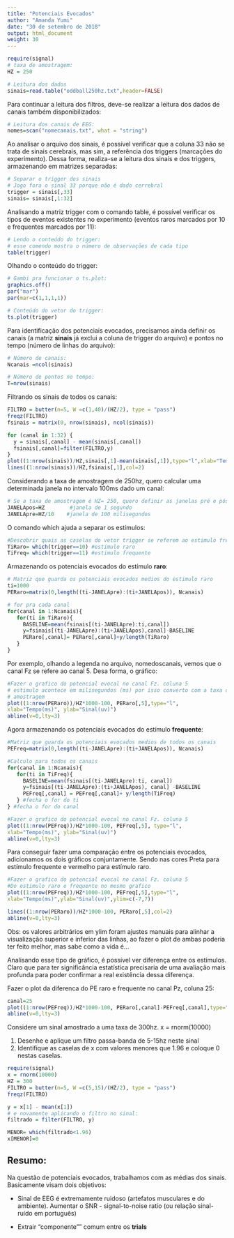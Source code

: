 ```yaml
---
title: "Potenciais Evocados"
author: "Amanda Yumi"
date: "30 de setembro de 2018"
output: html_document
weight: 30
---
```


```r
require(signal)
# taxa de amostragem:
HZ = 250
```



```r
# Leitura dos dados
sinais=read.table("oddball250hz.txt",header=FALSE)
```

Para continuar a leitura dos filtros, deve-se realizar a leitura dos dados de canais também disponibilizados:

```r
# Leitura dos canais de EEG:
nomes=scan("nomecanais.txt", what = "string")
```

Ao analisar o arquivo dos sinais, é possível verificar que a coluna 33 não se trata de sinais cerebrais, mas sim, a referência dos triggers (marcações do experimento).
Dessa forma, realiza-se a leitura dos sinais e dos triggers, armazenando em matrizes separadas:

```r
# Separar o trigger dos sinais
# Jogo fora o sinal 33 porque não é dado cerrebral
trigger = sinais[,33]
sinais= sinais[,1:32]
```

Analisando a matriz trigger com o comando table, é possível verificar os tipos de eventos existentes no experimento (eventos raros marcados por 10 e frequentes marcados por 11):

```r
# Lendo o conteúdo do trigger:
# esse comendo mostra o número de observações de cada tipo
table(trigger)
```

Olhando o conteúdo do trigger:

```r
# Gambi pra funcionar o ts.plot:
graphics.off()
par("mar")
par(mar=c(1,1,1,1))
```

```r
# Conteúdo do vetor do trigger:
ts.plot(trigger)

```

Para identificação dos potenciais evocados, precisamos ainda definir os canais (a matriz **sinais** já exclui a coluna de trigger do arquivo) e pontos no tempo (número de linhas do arquivo):



```r
# Número de canais:
Ncanais =ncol(sinais)

# Número de pontos no tempo:
T=nrow(sinais)
```

Filtrando os sinais de todos os canais:

```r

FILTRO = butter(n=5, W =c(1,40)/(HZ/2), type = "pass")
freqz(FILTRO)
fsinais = matrix(0, nrow(sinais), ncol(sinais))

for (canal in 1:32) {
  y = sinais[,canal] - mean(sinais[,canal])
  fsinais[,canal]=filter(FILTRO,y)
}
plot((1:nrow(sinais))/HZ,sinais[,1]-mean(sinais[,1]),type="l",xlab="Tempo(s)", ylab="sinal(uV)")
lines((1:nrow(sinais))/HZ,fsinais[,1],col=2)
```

Considerando a taxa de amostragem de 250hz, quero calcular uma determinada janela no intervalo 100ms dado um canal:

```r
# Se a taxa de amostragem é HZ= 250, quero definir as janelas pré e pós estímulos, ou seja 1s = 250hz, 100ms = 250hz/10:
JANELApos=HZ        #janela de 1 segundo
JANELApre=HZ/10    #janela de 100 milisegundos

```

O comando which ajuda a separar os estímulos:

```r
#Descobrir quais as caselas do vetor trigger se referem ao estimulo freq e raro
TiRaro= which(trigger==10) #estimulo raro
TiFreq= which(trigger==11) #estimulo frequente
```

Armazenando os potenciais evocados do estímulo **raro**:

```r
# Matriz que guarda os potenciais evocados medios do estimulo raro
ti=1000
PERaro=matrix(0,length((ti-JANELApre):(ti+JANELApos)), Ncanais)

# for pra cada canal
for(canal in 1:Ncanais){
   for(ti in TiRaro){
     BASELINE=mean(fsinais[(ti-JANELApre):ti,canal])
     y=fsinais[(ti-JANELApre):(ti+JANELApos),canal]-BASELINE
     PERaro[,canal]= PERaro[,canal]+y/length(TiRaro)
   }
}
```

Por exemplo, olhando a legenda no arquivo, nomedoscanais, vemos que o canal Fz se refere ao canal 5. Desa forma, o gráfico:

```r
#Fazer o grafico do potencial evocal no canal Fz. coluna 5
# estimulo acontece em milisegundos (ms) por isso converto com a taxa de  
# amostragem
plot((1:nrow(PERaro))/HZ*1000-100, PERaro[,5],type="l",
xlab="Tempo(ms)", ylab="Sinal(uv)")
abline(v=0,lty=3)
```

Agora armazenando os potenciais evocados do estímulo **frequente**:
 
```r
#Matriz que guarda os potenciais evocados medios de todos os canais
PEFreq=matrix(0,length((ti-JANELApre):(ti+JANELApos)), Ncanais)

#Calculo para todos os canais
for(canal in 1:Ncanais){
   for(ti in TiFreq){
     BASELINE=mean(fsinais[(ti-JANELApre):ti, canal])
     y=fsinais[(ti-JANELApre):(ti+JANELApos), canal] -BASELINE
     PEFreq[,canal] = PEFreq[,canal]+ y/length(TiFreq)
   } #fecha o for do ti
} #fecha o for do canal

#Fazer o grafico do potencial evocal no canal Fz. coluna 5
plot((1:nrow(PEFreq))/HZ*1000-100, PEFreq[,5], type="l",
xlab="Tempo(ms)", ylab="Sinal(uv)")
abline(v=0,lty=3)

```

Para conseguir fazer uma comparação entre os potenciais evocados, adicionamos os dois gráficos conjuntamente.
Sendo nas cores Preta para estímulo frequente e vermelho para estímulo raro.

```r
#Fazer o grafico do potencial evocal no canal Fz. coluna 5
#Do estimulo raro e frequente no mesmo grafico
plot((1:nrow(PEFreq))/HZ*1000-100, PEFreq[,5],type="l",
xlab="Tempo(ms)",ylab="Sinal(uv)",ylim=c(-7,7))

lines((1:nrow(PERaro))/HZ*1000-100, PERaro[,5],col=2)
abline(v=0,lty=3)
```
Obs: os valores arbitrários em ylim foram ajustes manuais para alinhar a visualização superior e inferior das linhas, ao fazer o plot de ambas poderia ter feito melhor, mas sabe como a vida é...

Analisando esse tipo de gráfico, é possível ver diferença entre os estímulos. Claro que para ter significância estatística precisaria de uma avaliação mais profunda para poder confirmar a real existência dessa diferença.

Fazer o plot da diferenca do PE raro e frequente  no canal Pz, coluna 25:

```r
canal=25
plot((1:nrow(PEFreq))/HZ*1000-100, PERaro[,canal]-PEFreq[,canal],type="l",xlab="Tempo(ms)", ylab="sinal(uV)",ylim=c(-8,4))
abline(v=0,lty=3)
```

Considere um sinal amostrado a uma taxa de 300hz.
x = rnorm(10000)

1) Desenhe e aplique um filtro passa-banda de 5-15hz neste sinal
2) Identifique as caselas de x com valores menores que 1.96 e coloque 0 nestas caselas.

```r
require(signal)
x = rnorm(10000)
HZ = 300
FILTRO = butter(n=5, W =c(5,15)/(HZ/2), type = "pass")
freqz(FILTRO)

y = x[1] - mean(x[1])
# e novamente aplicando o filtro no sinal:
filtrado = filter(FILTRO, y)

MENOR= which(filtrado<1.96)
x[MENOR]=0
```

## Resumo: 
Na questão de potenciais evocados, trabalhamos com as médias dos sinais.
Basicamente visam dois objetivos: 

* Sinal de EEG é extremamente ruidoso (artefatos musculares e do ambiente). Aumentar o SNR - signal-to-noise ratio (ou relação sinal-ruído em português)

* Extrair "componente"" comum entre os **trials**


